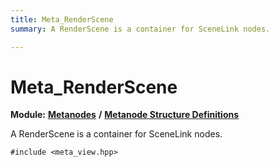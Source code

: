 ```yaml
---
title: Meta_RenderScene
summary: A RenderScene is a container for SceneLink nodes. 

---
```


# Meta_RenderScene

**Module:** **[Metanodes](../Modules/group__api__metanodes.mdx)** **/** **[Metanode Structure Definitions](../Modules/group__api__metadefs.mdx)**



A RenderScene is a container for SceneLink nodes. 


`#include <meta_view.hpp>`

